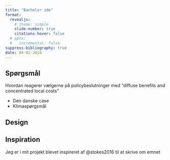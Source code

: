 ```yaml
---
title: "Bachelor ide"
format:
  revealjs:
    # theme: simple
    slide-number: true
    citations-hover: false
  # pptx:
  #   incremental: false
suppress-bibliography: true
date: 04-02-2024
---
```


## Spørgsmål

Hvordan reagerer vælgerne på policybeslutninger med "diffuse benefits and concentrated local costs"

-   Den danske case
-   Klimaspørgsmål

## Design

## Inspiration

Jeg er i mit projekt blevet inspireret af @stokes2016 til at skrive om emnet

